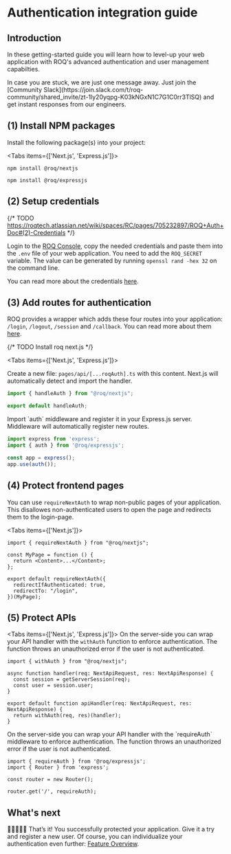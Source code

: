 
# Authentication integration guide

## Introduction

In these getting-started guide you will learn how to level-up your web application with ROQ's advanced authentication
and user management capabilties.

<Callout emoji="💡">
  In case you are stuck, we are just one message away. Just join the [Community
  Slack](https://join.slack.com/t/roq-community/shared_invite/zt-1ly20yqpg-K03kNGxN1C7G1C0rr3TlSQ)
  and get instant responses from our engineers.
</Callout>

## (1) Install NPM packages

Install the following package(s) into your project:

<Tabs items={['Next.js', 'Express.js']}><Tab>

```shell
npm install @roq/nextjs
```

</Tab>
<Tab>

```shell
npm install @roq/expressjs
```

</Tab>
</Tabs>

## (2) Setup credentials

{/* TODO https://roqtech.atlassian.net/wiki/spaces/RC/pages/705232897/ROQ+Auth+Doc#(2)-Credentials */}

Login to the [ROQ Console](https://console.roq.tech/), copy the needed credentials and paste them into the `.env` file of
your web application. You need to add the `ROQ_SECRET` variable. The value can be generated by
running `openssl rand -hex 32` on the
command line.

You can read more about the credentials [here](/authentication/advanced-topics/configuration).

## (3) Add routes for authentication

ROQ provides a wrapper which adds these four routes into your application: `/login`, `/logout`, `/session` and
`/callback`. You can read more about them [here](/authentication/advanced-topics/authentication-routes).

{/* TODO Install roq next.js */}

<Tabs items={['Next.js', 'Express.js']}><Tab>

Create a new file: `pages/api/[...roqAuth].ts` with this content. Next.js will automatically detect and import the
handler.

```typescript
import { handleAuth } from "@roq/nextjs";

export default handleAuth;
```

</Tab>
<Tab>
Import `auth` middleware and register it in your Express.js server. Middleware will automatically register new
routes.

```typescript
import express from 'express';
import { auth } from '@roq/expressjs';

const app = express();
app.use(auth());

```

</Tab>
</Tabs>

## (4) Protect frontend pages

You can use `requireNextAuth` to wrap non-public pages of your application. This disallowes non-authenticated users to open
the page and redirects them to the login-page.

<Tabs items={['Next.js']}><Tab>

```tsx
import { requireNextAuth } from "@roq/nextjs";

const MyPage = function () {
  return <Content>...</Content>;
};

export default requireNextAuth({
  redirectIfAuthenticated: true,
  redirectTo: "/login",
})(MyPage);
```

</Tab></Tabs>

## (5) Protect APIs

<Tabs items={['Next.js', 'Express.js']}><Tab>
On the server-side you can wrap your API handler with the `withAuth` function to enforce authentication. The function
throws an unauthorized error if the user is not authenticated.

```tsx
import { withAuth } from "@roq/nextjs";

async function handler(req: NextApiRequest, res: NextApiResponse) {
  const session = getServerSession(req);
  const user = session.user;
}

export default function apiHandler(req: NextApiRequest, res: NextApiResponse) {
  return withAuth(req, res)(handler);
}
```

</Tab>
<Tab>
On the server-side you can wrap your API handler with the `requireAuth` middleware to enforce authentication. The function
throws an unauthorized error if the user is not authenticated.

```tsx
import { requireAuth } from '@roq/expressjs';
import { Router } from 'express';

const router = new Router();

router.get('/', requireAuth);
```

</Tab>
</Tabs>

## What's next

🎉🎉🎉🎉🎉 That’s it! You successfully protected your application. Give it a try and register a new user. Of course, you can
individualize your authentication even further: [Feature Overview](/authentication#feature-overview).
